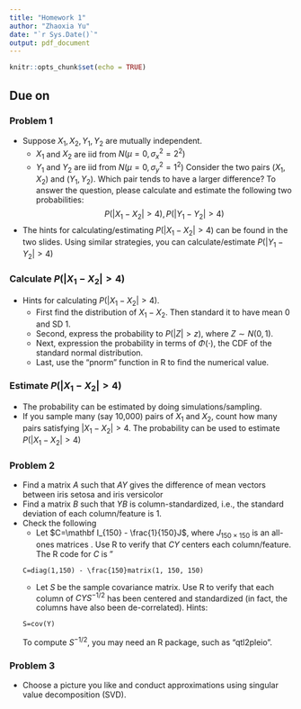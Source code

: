 ```yaml
---
title: "Homework 1"
author: "Zhaoxia Yu"
date: "`r Sys.Date()`"
output: pdf_document
---
```


```r
knitr::opts_chunk$set(echo = TRUE)
```


## Due on \textcolor{red}{April 17 2023}

### Problem 1
* Suppose $X_1, X_2, Y_1, Y_2$ are mutually independent.
    + $X_1$ and $X_2$ are iid from $N(\mu=0, \sigma_x^2=2^2)$
    + $Y_1$ and $Y_2$ are iid from $N(\mu=0, \sigma_y^2=1^2)$
Consider the two pairs $(X_1, X_2)$ and $(Y_1, Y_2)$. Which pair tends to have a larger difference? To answer the question, please calculate and estimate the following two probabilities:
$$P(|X_1-X_2|>4), P(|Y_1-Y_2|>4)$$
* The hints for calculating/estimating $P(|X_1-X_2|>4)$ can be found in the two slides. Using similar strategies, you can calculate/estimate $P(|Y_1-Y_2|>4)$

### Calculate $P(|X_1-X_2|>4)$
* Hints for calculating $P(|X_1-X_2|>4)$. 
    + First find the distribution of $X_1-X_2$. Then standard it to have mean 0 and SD 1. 
    + Second, express the probability to $P(|Z|>z)$, where $Z\sim N(0,1)$. 
    + Next, expression the probability in terms of $\Phi(\cdot)$, the CDF of the standard normal distribution. 
    + Last, use the "pnorm" function in R to find the numerical value. 

### Estimate $P(|X_1-X_2|>4)$
* The probability can be estimated by doing simulations/sampling. 
* If you sample many (say 10,000) pairs of $X_1$ and $X_2$, count how many pairs satisfying $|X_1-X_2|>4$. The probability can be used to estimate $P(|X_1-X_2|>4)$


### Problem 2
* Find a matrix $A$ such that $AY$ gives the difference of mean vectors between iris setosa and iris versicolor
* Find a matrix $B$ such that $YB$ is column-standardized, i.e., the standard deviation of each column/feature is 1. 
* Check the following
  + Let $C=\mathbf I_{150} - \frac{1}{150}J$, where $J_{150\times 150}$ is an all-ones matrices . Use R to verify that $CY$ centers each column/feature. The R code for $C$ is "
```{}  
C=diag(1,150) - \frac{150}matrix(1, 150, 150)
```

  + Let $S$ be the sample covariance matrix. Use R to verify that each column of $CYS^{-1/2}$ has been centered and standardized (in fact, the columns have also been de-correlated). Hints:
  ```{}
  S=cov(Y)
  ```
To compute $S^{-1/2}$, you may need an R package, such as "qtl2pleio".

### Problem 3
* Choose a picture you like and conduct approximations using singular value decomposition (SVD). 